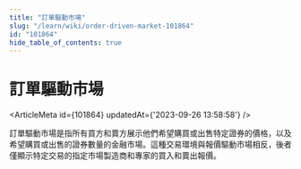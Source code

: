 ```yaml
---
title: "訂單驅動市場"
slug: "/learn/wiki/order-driven-market-101864"
id: "101864"
hide_table_of_contents: true
---
```



# 訂單驅動市場

<ArticleMeta id={101864} updatedAt={'2023-09-26 13:58:58'} />
<div className='border-solid border-b border-t-0 my-4 border-[var(--ifm-color-gray-300)]' />

訂單驅動市場是指所有買方和賣方展示他們希望購買或出售特定證券的價格，以及希望購買或出售的證券數量的金融市場。這種交易環境與報價驅動市場相反，後者僅顯示特定交易的指定市場製造商和專家的買入和賣出報價。
